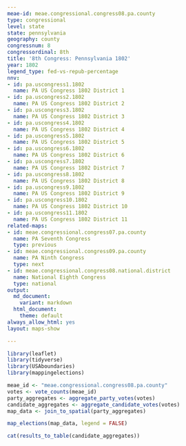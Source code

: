 ```yaml
---
meae-id: meae.congressional.congress08.pa.county
type: congressional
level: state
state: pennsylvania
geography: county
congressnum: 8
congressordinal: 8th
title: '8th Congress: Pennsylvania 1802'
year: 1802
legend_type: fed-vs-repub-percentage
nnv:
- id: pa.uscongress1.1802
  name: PA US Congress 1802 District 1
- id: pa.uscongress2.1802
  name: PA US Congress 1802 District 2
- id: pa.uscongress3.1802
  name: PA US Congress 1802 District 3
- id: pa.uscongress4.1802
  name: PA US Congress 1802 District 4
- id: pa.uscongress5.1802
  name: PA US Congress 1802 District 5
- id: pa.uscongress6.1802
  name: PA US Congress 1802 District 6
- id: pa.uscongress7.1802
  name: PA US Congress 1802 District 7
- id: pa.uscongress8.1802
  name: PA US Congress 1802 District 8
- id: pa.uscongress9.1802
  name: PA US Congress 1802 District 9
- id: pa.uscongress10.1802
  name: PA US Congress 1802 District 10
- id: pa.uscongress11.1802
  name: PA US Congress 1802 District 11
related-maps:
- id: meae.congressional.congress07.pa.county
  name: PA Seventh Congress
  type: previous
- id: meae.congressional.congress09.pa.county
  name: PA Ninth Congress
  type: next
- id: meae.congressional.congress08.national.district
  name: National Eighth Congress
  type: national
output:
  md_document:
    variant: markdown
  html_document:
    theme: default
always_allow_html: yes
layout: maps-show

---
```


```r
library(leaflet)
library(tidyverse)
library(USAboundaries)
library(mappingelections)

meae_id <- "meae.congressional.congress08.pa.county"
votes <- vote_counts(meae_id)
party_aggregates <- aggregate_party_votes(votes)
candidate_aggregates <- aggregate_candidate_votes(votes)
map_data <- join_to_spatial(party_aggregates)
```

<div class="map">

```r
map_elections(map_data, legend = FALSE)
```

</div>

<div class="results-table">

```r
cat(results_to_table(candidate_aggregates))
```

</div>